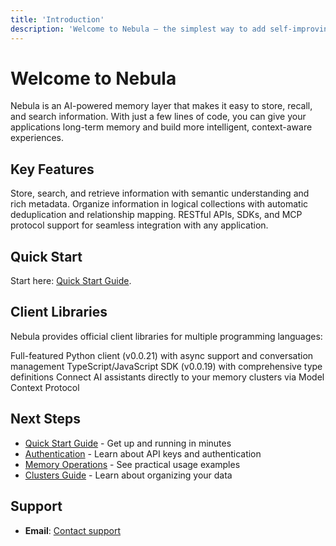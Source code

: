 ```yaml
---
title: 'Introduction'
description: 'Welcome to Nebula — the simplest way to add self-improving memory to your apps.'
---
```


# Welcome to Nebula

Nebula is an AI-powered memory layer that makes it easy to store, recall, and search information. With just a few lines of code, you can give your applications long-term memory and build more intelligent, context-aware experiences.


## Key Features

<CardGroup cols={3}>
  <Card
    title="Memory"
    href="/guides/memory-operations"
  >
    Store, search, and retrieve information with semantic understanding and rich metadata.
  </Card>
  <Card
    title="Clusters"
    href="/guides/clusters"
  >
    Organize information in logical collections with automatic deduplication and relationship mapping.
  </Card>
  <Card
    title="API & MCP"
    href="/mcp-integration"
  >
    RESTful APIs, SDKs, and MCP protocol support for seamless integration with any application.
  </Card>
</CardGroup>


## Quick Start

Start here: [Quick Start Guide](/quickstart).

## Client Libraries

Nebula provides official client libraries for multiple programming languages:

<CardGroup cols={3}>
  <Card
    title="Python SDK"
    href="/clients/python"
  >
    Full-featured Python client (v0.0.21) with async support and conversation management
  </Card>
  <Card
    title="JavaScript SDK"
    href="/clients/nodejs"
  >
    TypeScript/JavaScript SDK (v0.0.19) with comprehensive type definitions
  </Card>
  <Card
    title="MCP Integration"
    href="/mcp-integration"
  >
    Connect AI assistants directly to your memory clusters via Model Context Protocol
  </Card>
</CardGroup>

## Next Steps

- [Quick Start Guide](/quickstart) - Get up and running in minutes
- [Authentication](/authentication) - Learn about API keys and authentication
- [Memory Operations](/guides/memory-operations) - See practical usage examples
- [Clusters Guide](/guides/clusters) - Learn about organizing your data

## Support

- **Email**: [Contact support](mailto:support@trynebula.ai)
 